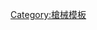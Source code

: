{{military navigation
|name  = Ruger
|title = [[斯特姆–儒格|斯特姆儒格槍械製造公司]]
|listclass = hlist
|style = wide
|image = [[Image:Ruger_mkiii_bull.jpg|175px|link=Ruger MK III]]
|group1 = [[斯特姆–儒格#步枪|步槍]]
|list1 =
* [[Ruger No. 1|No. 1]]
* [[Ruger No. 3|No. 3]]
* [[儒格M77步槍|M77]]
* [[Ruger Gunsite Scout|Gunsite Scout]]
* [[儒格M77旋轉彈匣式步槍|M77旋轉彈匣式（77/17、77/22、77/357、77/44）]]
* [[儒格美国人步枪|American Rifle]]
* [[Ruger Precision Rifle|Precision Rifle]]
* [[儒格Mini-14半自動步槍|Mini-14]]
* [[儒格Mini-14半自動步槍|Mini-30]]
* [[儒格Mini-14半自動步槍|Mini-6.8]]
* [[Ruger Model 44]]
* [[儒格警用卡宾枪|警用卡宾]]
* [[Ruger Deerfield Carbine|Deerfield Carbine]]
* [[Ruger 96|96]] (96/22, 96/44)
* [[Ruger 10/17|10/17]]
* [[儒格10/22半自动步枪|10/22]]
* [[Ruger_10/22#SR-22_Rifle|SR-22]]
* [[儒格SR-556半自動步槍|SR-556]]
* [[儒格SR-556半自動步槍|SR-762]]
* [[儒格SR-556半自動步槍|AR-556]]
* [[Ruger XGI|XGI]]
|group2 = [[斯特姆–儒格#冲锋枪|衝鋒槍]]
|list2 =
* [[Ruger MP9|MP9]]
|group3 = [[斯特姆–儒格#霰弹枪|霰彈槍]]
|list3 =
* [[儒格紅標霰彈槍|紅標]]
* [[儒格金標霰彈槍|金標]]
|group4 = [[斯特姆–儒格#半自动手枪|自動手槍]]
|list4 =
* [[Ruger_Hawkeye|Hawkeye]]
* [[儒格P系列半自動手槍#P85／P85 Mk II|P85]]
* [[儒格P系列半自動手槍#P89|P89]]
* [[儒格P系列半自動手槍#P90|P90]]
* [[儒格P系列半自動手槍#P91|P91]]
* [[儒格P系列半自動手槍#P93|P93]]
* [[儒格P系列半自動手槍#P94|P94]]
* [[儒格P系列半自動手槍#P94|P944]]
* [[儒格P系列半自動手槍#P95|P95]]
* [[儒格P系列半自動手槍#P97|P97]]
* [[儒格P系列半自動手槍#P345|P345]]
* [[儒格SR系列手枪|SR9]]
* [[儒格SR系列手枪|SR9c]]
* [[儒格SR系列手枪|SR40]]
* [[儒格SR系列手枪|SR40c]]
* [[儒格SR系列手枪|SR45]]
* [[儒格SR22手枪|SR22]]
* [[Ruger SR1911|SR1911]]
* [[Ruger LC9|LC9]]
* [[Ruger LCP|LCP]]
* [[儒格MK I手枪|MK I]]
* [[儒格MK II手槍|MK II]]
* [[儒格MK III手槍|MK III]]
* [[儒格MK IV手枪|MK IV]]
* [[儒格冲锋者手枪|22 Charger]]
* [[儒格美国人手枪|American Pistol]]
* [[儒格-57半自動手槍|57]]
|group5 = [[斯特姆–儒格#转轮手枪|左輪手槍]]
|list5 =
* [[Ruger Vaquero|Vaquero]]
* [[Ruger Single-Six|Single-Six]]
* [[Ruger Bearcat|Bearcat]]
* [[Ruger Blackhawk|Blackhawk]]
* [[Ruger Bisley|Bisley]]
* [[Ruger GP100|GP100]]
* [[儒格SP-101左輪手槍|SP101]]
* [[儒格LCR左輪手槍|LCR]]
* [[儒格紅鷹左輪手槍|紅鷹]]
* [[儒格超級紅鷹左輪手槍|超級紅鷹]]
* [[儒格超級紅鷹阿拉斯加型左輪手槍|超級紅鷹阿拉斯加型]]
* [[儒格保安6型左輪手槍|保安6型]]
* [[儒格保安6型左輪手槍#現役6型|現役6型]]
* [[儒格保安6型左輪手槍#快速6型|快速6型]]
* [[Ruger Old Army|Old Army]]
|group6 = [[子彈]]
|list6 =
* [[.204 Ruger]]
* [[.300 Ruger Compact Magnum]]
* [[.327 Federal Magnum]]
* [[.338 Ruger Compact Magnum]]
* [[.375 Ruger]]
* [[.416 Ruger]]
* [[.480 Ruger]]

| belowclass = hlist
| below      = 
* {{icon|category}} '''[[:Category:Sturm, Ruger & Company firearms|Category]]'''
* {{Icon|Commons}} [[commons:Category:Sturm, Ruger & Company, Inc.|'''Commons''']]

}}<noinclude>
[[Category:槍械模板]]
</noinclude>